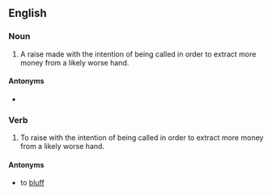 ==English==

===Noun===
{{en-noun|head=[[value]] [[raise]]}}

# {{lb|en|poker}} A raise made with the intention of being called in order to extract more money from a likely worse hand.

====Antonyms====
* {{l|en|bluff}}

===Verb===
{{en-verb|head=[[value]] [[raise]]|value raises|value raising|value raised}}

# {{lb|en|poker}} To raise with the intention of being called in order to extract more money from a likely worse hand.

====Antonyms====
* to [[bluff]]